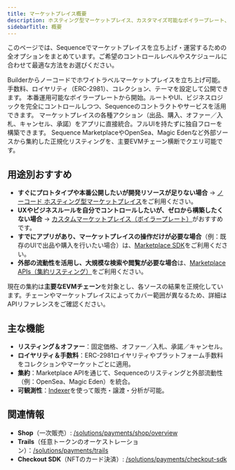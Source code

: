 ```yaml
---
title: マーケットプレイス概要
description: ホスティング型マーケットプレイス、カスタマイズ可能なボイラープレート、Marketplace SDK、Sequence MarketplaceやOpenSea・Magic Edenのリスティングを集約するMarketplace APIから選択できます。
sidebarTitle: 概要
---
```


このページでは、Sequenceでマーケットプレイスを立ち上げ・運営するための全オプションをまとめています。ご希望のコントロールレベルやスケジュールに合わせて最適な方法をお選びください。

<CardGroup>
  <Card title="ノーコード ホスティング型マーケットプレイス" href="/solutions/payments/marketplace/hosted">
    Builderからノーコードでホワイトラベルマーケットプレイスを立ち上げ可能。手数料、ロイヤリティ（ERC-2981）、コレクション、テーマを設定して公開できます。
  </Card>

  <Card title="カスタムマーケットプレイス（ボイラープレート）" href="/solutions/payments/marketplace/custom">
    本番運用可能なボイラープレートから開始。ルートやUI、ビジネスロジックを完全にコントロールしつつ、Sequenceのコントラクトやサービスを活用できます。
  </Card>

  <Card title="Marketplace SDK" href="/sdk/marketplace-sdk/overview">
    マーケットプレイスの各種アクション（出品、購入、オファー／入札、キャンセル、承諾）をアプリに直接統合。フルUIを持たずに独自フローを構築できます。
  </Card>

  <Card title="Marketplace API（リスティング集約）" href="/api-references/marketplace/overview">
    Sequence MarketplaceやOpenSea、Magic Edenなど外部ソースから集約した正規化リスティングを、主要EVMチェーン横断でクエリ可能です。
  </Card>
</CardGroup>

## 用途別おすすめ

- **すぐにプロトタイプや本番公開したいが開発リソースが足りない場合** → <a href="/solutions/payments/marketplace/hosted">ノーコード ホスティング型マーケットプレイス</a>をご利用ください。
- **UXやビジネスルールを自分でコントロールしたいが、ゼロから構築したくない場合** → <a href="/solutions/payments/marketplace/custom">カスタムマーケットプレイス（ボイラープレート）</a>がおすすめです。
- **すでにアプリがあり、マーケットプレイスの操作だけが必要な場合**（例：既存のUIで出品や購入を行いたい場合）は、<a href="/sdk/marketplace-sdk/overview">Marketplace SDK</a>をご利用ください。
- **外部の流動性を活用し、大規模な検索や閲覧が必要な場合**は、<a href="/api-references/marketplace/overview">Marketplace APIs（集約リスティング）</a>をご利用ください。

<Info>
  現在の集約は<strong>主要なEVMチェーン</strong>を対象とし、各ソースの結果を正規化しています。チェーンやマーケットプレイスによってカバー範囲が異なるため、詳細はAPIリファレンスをご確認ください。
</Info>

## 主な機能

- <strong>リスティング＆オファー</strong>：固定価格、オファー／入札、承諾／キャンセル。
- <strong>ロイヤリティ＆手数料</strong>：ERC-2981ロイヤリティやプラットフォーム手数料をコレクションやマーケットごとに適用。
- <strong>集約</strong>：Marketplace APIを通じて、Sequenceのリスティングと外部流動性（例：OpenSea、Magic Eden）を統合。
- <strong>可観測性</strong>：<a href="/solutions/indexer/overview">Indexer</a>を使って販売・譲渡・分析が可能。

## 関連情報

- <strong>Shop</strong>（一次販売）: <a href="/solutions/payments/shop/overview">/solutions/payments/shop/overview</a>
- <strong>Trails</strong>（任意トークンのオーケストレーション）：<a href="/solutions/payments/trails">/solutions/payments/trails</a>
- <strong>Checkout SDK</strong>（NFTのカード決済）: <a href="/solutions/payments/checkout-sdk">/solutions/payments/checkout-sdk</a>